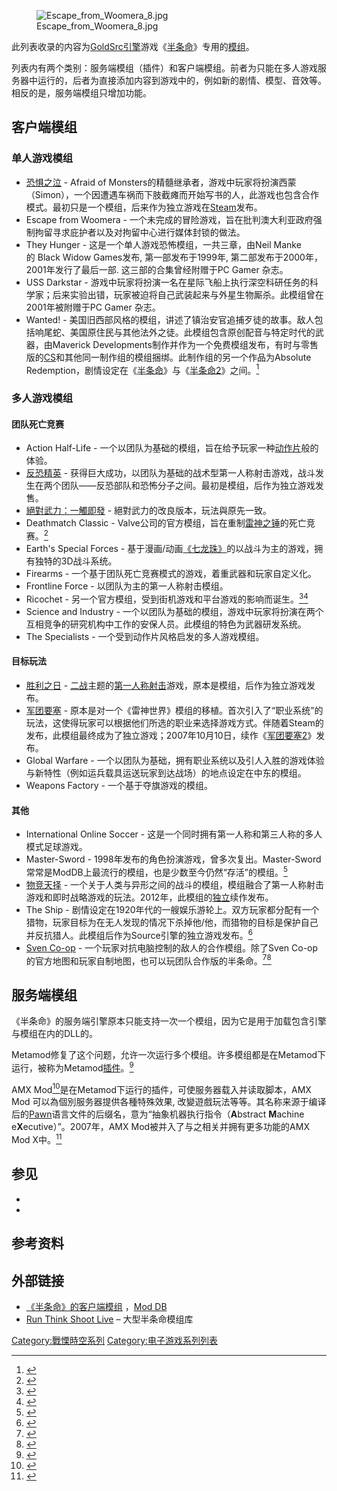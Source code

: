 {{NoteTA
| G1=Games
}}

[[File:Escape_from_Woomera_8.jpg|thumb]]

此列表收录的内容为[[GoldSrc引擎|GoldSrc引擎]]游戏《[[半条命_(游戏)|半条命]]》专用的[[遊戲模組|模组]]。

列表内有两个类别：服务端模组（插件）和客户端模组。前者为只能在多人游戏服务器中运行的，后者为直接添加内容到游戏中的，例如新的剧情、模型、音效等。相反的是，服务端模组只增加功能。

== 客户端模组 ==

=== 单人游戏模组 ===

* [[恐惧之泣|恐惧之泣]] - Afraid of Monsters的精髓继承者，游戏中玩家将扮演西蒙（Simon），一个因遭遇车祸而下肢截瘫而开始写书的人，此游戏也包含合作模式。最初只是一个模组，后来作为独立游戏在[[Steam|Steam]]发布。
* Escape from Woomera - 一个未完成的冒险游戏，旨在批判澳大利亚政府强制拘留寻求庇护者以及对拘留中心进行媒体封锁的做法。
* They Hunger - 这是一个单人游戏恐怖模组，一共三章，由Neil Manke的 Black Widow Games发布, 第一部发布于1999年, 第二部发布于2000年，2001年发行了最后一部. 这三部的合集曾经附赠于PC Gamer 杂志。
* USS Darkstar - 游戏中玩家将扮演一名在星际飞船上执行深空科研任务的科学家；后来实验出错，玩家被迫将自己武装起来与外星生物厮杀。此模组曾在2001年被附赠于PC Gamer 杂志。
* Wanted! - 美国旧西部风格的模组，讲述了镇治安官追捕歹徒的故事。敌人包括响尾蛇、美国原住民与其他法外之徒。此模组包含原创配音与特定时代的武器，由Maverick Developments制作并作为一个免费模组发布，有时与零售版的[[反恐精英|CS]]和其他同一制作组的模组捆绑。此制作组的另一个作品为Absolute Redemption，剧情设定在《[[半条命_(游戏)|半条命]]》与《[[半条命2|半条命2]]》之间。<ref name="old bundle">{{Cite web|title = IGN: Counter-Strike Review|url = http://pc.ign.com/articles/165/165191p1.html|publisher = IGN|accessdate = May 17, 2007|archive-date = 2012-08-17|archive-url = https://web.archive.org/web/20120817032334/http://pc.ign.com/articles/165/165191p1.html|dead-url = no}}</ref>

=== 多人游戏模组 ===

==== 团队死亡竞赛 ====
* Action Half-Life - 一个以团队为基础的模组，旨在给予玩家一种[[動作片|动作片]]般的体验。
* [[反恐精英|反恐精英]] - 获得巨大成功，以团队为基础的战术型第一人称射击游戏，战斗发生在两个团队——反恐部队和恐怖分子之间。最初是模组，后作为独立游戏发售。
* [[絕對武力：一觸即發|絕對武力：一觸即發]] - 絕對武力的改良版本，玩法與原先一致。
* Deathmatch Classic - Valve公司的官方模组，旨在重制[[雷神之锤_(游戏)|雷神之锤]]的死亡竞赛。<ref>{{Cite web |url=http://www.gamespot.com/articles/valve-releases-deathmatch-classic-mod-for-half-life/1100-2771202/ |title=存档副本 |accessdate=2016-08-01 |archive-date=2016-10-22 |archive-url=https://web.archive.org/web/20161022201459/http://www.gamespot.com/articles/valve-releases-deathmatch-classic-mod-for-half-life/1100-2771202/ |dead-url=no }}</ref>
* Earth's Special Forces - 基于漫画/动画[[七龙珠|《七龙珠》]]的以战斗为主的游戏，拥有独特的3D战斗系统。
* Firearms - 一个基于团队死亡竞赛模式的游戏，着重武器和玩家自定义化。
* Frontline Force - 以团队为主的第一人称射击模组。
* Ricochet - 另一个官方模组，受到街机游戏和平台游戏的影响而诞生。<ref>{{Cite web |url=http://www.gamesradar.com/history-of-valve/ |title=存档副本 |accessdate=2016-08-01 |archive-date=2016-10-16 |archive-url=https://web.archive.org/web/20161016131157/http://www.gamesradar.com/history-of-valve/ |dead-url=no }}</ref><ref>{{Cite web |url=https://www.rockpapershotgun.com/2012/11/11/gabe-newell-might-have-announced-source-2-possibly/ |title=存档副本 |accessdate=2016-08-01 |archive-date=2020-11-11 |archive-url=https://web.archive.org/web/20201111205740/https://www.rockpapershotgun.com/2012/11/11/gabe-newell-might-have-announced-source-2-possibly/ |dead-url=no }}</ref>
* Science and Industry - 一个以团队为基础的模组，游戏中玩家将扮演在两个互相竞争的研究机构中工作的安保人员。此模组的特色为武器研发系统。
* The Specialists - 一个受到动作片风格启发的多人游戏模组。

==== 目标玩法 ====
* [[胜利之日|胜利之日]] - [[第二次世界大战|二战]]主题的[[第一人称射击游戏|第一人称射击]]游戏，原本是模组，后作为独立游戏发布。
* [[絕地要塞|军团要塞]] - 原本是对一个《雷神世界》模组的移植。首次引入了“职业系统”的玩法，这使得玩家可以根据他们所选的职业来选择游戏方式。伴随着Steam的发布，此模组最终成为了独立游戏；2007年10月10日，续作《[[絕地要塞2|军团要塞2]]》发布。
* Global Warfare - 一个以团队为基础，拥有职业系统以及引人入胜的游戏体验与新特性（例如运兵载具运送玩家到达战场）的地点设定在中东的模组。
* Weapons Factory - 一个基于夺旗游戏的模组。

==== 其他 ====
* International Online Soccer - 这是一个同时拥有第一人称和第三人称的多人模式足球游戏。
* Master-Sword - 1998年发布的角色扮演游戏，曾多次复出。Master-Sword常常是ModDB上最流行的模组，也是少数至今仍然“存活”的模组。<ref>{{Cite web |url=http://www.moddb.com/mods/master-sword-continued-111 |title=存档副本 |accessdate=2016-08-01 |archive-date=2018-05-10 |archive-url=https://web.archive.org/web/20180510114104/http://www.moddb.com/mods/master-sword-continued-111 |dead-url=no }}</ref>
* [[物竞天择_(游戏)|物竞天择]] - 一个关于人类与异形之间的战斗的模组，模组融合了第一人称射击游戏和即时战略游戏的玩法。2012年，此模组的[[独立游戏|独立]]续作发布。
* The Ship - 剧情设定在1920年代的一艘娱乐游轮上。双方玩家都分配有一个猎物，玩家目标为在无人发现的情况下杀掉他/他，而猎物的目标是保护自己并反抗猎人。此模组后作为Source引擎的独立游戏发布。<ref>{{Cite web |url=http://www.moddb.com/mods/the-ship |title=存档副本 |accessdate=2016-08-01 |archive-date=2020-11-11 |archive-url=https://web.archive.org/web/20201111192204/https://www.moddb.com/mods/the-ship |dead-url=no }}</ref>
* [[Sven_Co-op|Sven Co-op]] - 一个玩家对抗电脑控制的敌人的合作模组。除了Sven Co-op的官方地图和玩家自制地图，也可以玩团队合作版的半条命。<ref name="Polygon: 4531626">{{cite web |url=http://www.polygon.com/2013/7/17/4531626/half-life-co-op-mod-getting-standalone-release-on-steam |accessdate=August 12, 2015 |title=Half-Life co-op mod getting standalone release on Steam |last=McElroy |first=Griffin |date=July 17, 2013 |work=[[Polygon_(website)|Polygon]] |publisher=[[Vox_Media|Vox Media]] |archiveurl=https://www.webcitation.org/6ajYcKbRp?url=http://www.polygon.com/2013/7/17/4531626/half-life-co-op-mod-getting-standalone-release-on-steam |archivedate=2015-08-12 |deadurl=no }}</ref><ref name="RPS: Sven">{{cite web |url=http://www.rockpapershotgun.com/2013/07/04/sven-co-op-the-6-most-beautiful-words-in-the-world/#more-159132 |accessdate=August 12, 2015 |work=[[Rock,_Paper,_Shotgun|Rock, Paper, Shotgun]] |title=Sven Co-Op & The 7 Most Beautiful Words In The World |last=Meer |first=Alec |date=July 4, 2013 |archiveurl=https://web.archive.org/web/20201218225145/https://www.rockpapershotgun.com/2013/07/04/sven-co-op-the-6-most-beautiful-words-in-the-world/#more-159132 |archivedate=2020-12-18 |deadurl=no }}</ref>

== 服务端模组 ==
《半条命》的服务端引擎原本只能支持一次一个模组，因为它是用于加载包含引擎与模组在内的DLL的。

Metamod修复了这个问题，允许一次运行多个模组。许多模组都是在Metamod下运行，被称为Metamod[[插件|插件]]。<ref>{{Cite web |url=http://www.metamod.org/plugins.html |title=Metamod Plugins list |accessdate=2016-08-01 |archive-date=2020-09-01 |archive-url=https://web.archive.org/web/20200901165939/http://metamod.org/plugins.html |dead-url=no }}</ref>

AMX Mod<ref>{{Cite web |url=http://www.amxmod.net/ |title=amxmod.net |access-date=2020-06-20 |archive-url=https://web.archive.org/web/20200317224607/http://amxmod.net/ |archive-date=2020-03-17 |dead-url=yes }}</ref>是在Metamod下运行的插件，可使服务器载入并读取脚本，AMX Mod 可以為個別服务器提供各種特殊效果, 改變遊戲玩法等等。其名称来源于编译后的[[Pawn（脚本语言）|Pawn]]语言文件的后缀名，意为“抽象机器执行指令（'''A'''bstract '''M'''achine e'''X'''ecutive）”。2007年，AMX Mod被并入了与之相关并拥有更多功能的AMX Mod X中。<ref>{{Cite web |url=http://www.amxmodx.org/ |title=amxmodx.org |accessdate=2020-12-08 |archive-date=2011-12-18 |archive-url=https://web.archive.org/web/20111218193619/http://www.amxmodx.org/ |dead-url=no }}</ref>

==参见==
*{{link-en|Source引擎模组列表|List of Source engine mods}}
*{{link-en|由模组衍生而来的电子游戏列表|List of video games derived from modifications}}

== 参考资料 ==
{{Reflist}}

==外部链接==
*[http://www.moddb.com/games/half-life/mods 《半条命》的客户端模组] {{Wayback|url=http://www.moddb.com/games/half-life/mods |date=20210202104431 }}，[[Mod_DB|Mod DB]]
*[http://www.runthinkshootlive.com/ Run Think Shoot Live] {{Wayback|url=http://www.runthinkshootlive.com/ |date=20201223000748 }} – 大型半条命模组库

{{半条命}}
{{维尔福公司}}
[[Category:戰慄時空系列|Category:戰慄時空系列]]
[[Category:电子游戏系列列表|Category:电子游戏系列列表]]